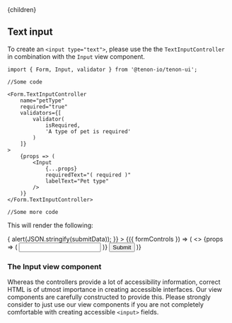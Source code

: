 

<Layout>
    <Helmet>
        <title>Tenon-ui | Text input</title>
    </Helmet>{children}
</Layout>

## Text input

To create an `<input type="text">`, please use the the `TextInputController` in combination with the `Input` view component.

```
import { Form, Input, validator } from '@tenon-io/tenon-ui';

//Some code

<Form.TextInputController
    name="petType"
    required="true"
    validators={[
        validator(
            isRequired,
            'A type of pet is required'
        )
    ]}
>
    {props => (
        <Input
            {...props}
            requiredText="( required )"
            labelText="Pet type"
        />
    )}
</Form.TextInputController>

//Some more code
```

This will render the following:

<Form
    onSubmit={submitData => {
        alert(JSON.stringify(submitData));
    }}
>
    {({ formControls }) => (
    <>
        <Form.TextInputController
            name="petName"
            required="true"
            validators={[
                validator(isRequired, 'A name is required for your pet')
            ]}
        >
            {props => (
                <Input
                    {...props}
                    requiredText="( required )"
                    labelText="Pet type"
                />
            )}
        </Form.TextInputController>
        <button type="submit">Submit</button>
     </>   
    )}
</Form>

### The Input view component

Whereas the controllers provide a lot of accessibility information, correct HTML is of 
utmost importance in creating accessible interfaces. Our view components are carefully
constructed to provide this. Please strongly consider to just use our view components 
if you are not completely comfortable with creating accessible `<input>` fields.





